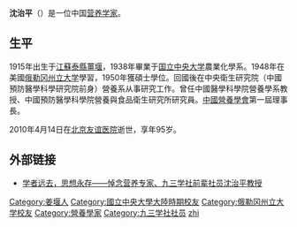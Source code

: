 '''沈治平'''（{{bd|1915年||2010年|4月14日|}}）是一位中国[[营养学家|营养学家]]。

==生平==
1915年出生于[[江蘇|江蘇]][[泰县_(江苏省)|泰縣]][[薑堰|薑堰]]，1938年畢業于[[国立中央大学|国立中央大学]]農業化學系。1948年在美國[[俄勒冈州立大学|俄勒冈州立大学]]學習，1950年獲碩士學位。回國後在中央衛生研究院（中國預防醫學科學研究院前身）營養系从事研究工作。曾任中國醫學科學院營養學系教授、中國預防醫學科學院營養與食品衛生研究所研究員。[[中國營養學會|中國營養學會]]第一屆理事長。

2010年4月14日在[[北京友谊医院|北京友谊医院]]逝世，享年95岁。

==外部链接==
*[http://www.bj93.gov.cn/ssyj/rwcq/t20100526_210274.htm 学者远去，思想永存——悼念营养专家、九三学社前辈社员沈治平教授] {{Wayback|url=http://www.bj93.gov.cn/ssyj/rwcq/t20100526_210274.htm |date=20150326232124 }}

{{Authority control}}
{{DEFAULTSORT:Shen zhiping}}
[[Category:姜堰人|Category:姜堰人]]
[[Category:國立中央大學大陸時期校友|Category:國立中央大學大陸時期校友]]
[[Category:俄勒冈州立大学校友|Category:俄勒冈州立大学校友]]
[[Category:營養學家|Category:營養學家]]
[[Category:九三学社社员|Category:九三学社社员]]
[[Category:沈姓|zhi]]
{{china-academic-bio-stub}}